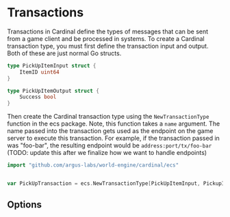 # Transactions

Transactions in Cardinal define the types of messages that can be sent from a game client and be processed in
systems. To create a Cardinal transaction type, you must first define the transaction input and output. Both of
these are just normal Go structs.

```go
type PickUpItemInput struct {
	ItemID uint64
}

type PickUpItemOutput struct {
	Success bool
}
```

Then create the Cardinal transaction type using the `NewTransactionType` function in the ecs package. Note, this
function takes a `name` argument. The name passed into the transaction gets used as the endpoint on the game server
to execute this transaction. For example, if the transaction passed in was "foo-bar", the resulting endpoint would
be `address:port/tx/foo-bar` (TODO: update this after we finalize how we want to handle endpoints)

```go
import "github.com/argus-labs/world-engine/cardinal/ecs"


var PickUpTransaction = ecs.NewTransactionType[PickUpItemInput, PickupItemOutput]("pick-up-item")
```

## Options

